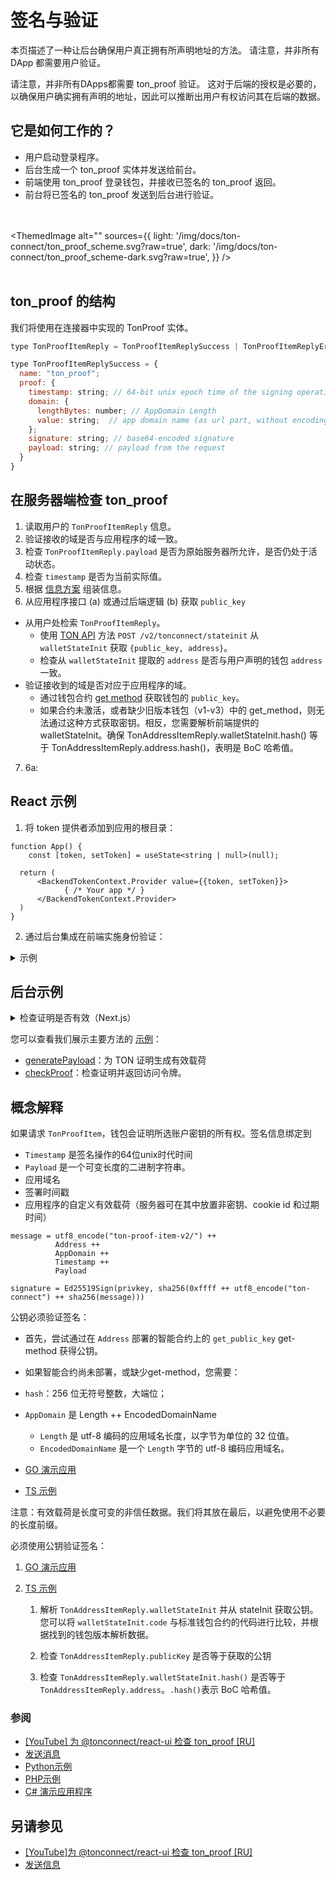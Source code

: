 
# 签名与验证

本页描述了一种让后台确保用户真正拥有所声明地址的方法。
请注意，并非所有 DApp 都需要用户验证。

请注意，并非所有DApps都需要 ton_proof 验证。
这对于后端的授权是必要的，以确保用户确实拥有声明的地址，因此可以推断出用户有权访问其在后端的数据。

## 它是如何工作的？

- 用户启动登录程序。
- 后台生成一个 ton_proof 实体并发送给前台。
- 前端使用 ton_proof 登录钱包，并接收已签名的 ton_proof 返回。
- 前台将已签名的 ton_proof 发送到后台进行验证。

<br></br>
<ThemedImage
    alt=""
    sources={{
        light: '/img/docs/ton-connect/ton_proof_scheme.svg?raw=true',
        dark: '/img/docs/ton-connect/ton_proof_scheme-dark.svg?raw=true',
    }}
/>
<br></br>

## ton_proof 的结构

我们将使用在连接器中实现的 TonProof 实体。

```js
type TonProofItemReply = TonProofItemReplySuccess | TonProofItemReplyError;

type TonProofItemReplySuccess = {
  name: "ton_proof";
  proof: {
    timestamp: string; // 64-bit unix epoch time of the signing operation (seconds)
    domain: {
      lengthBytes: number; // AppDomain Length
      value: string;  // app domain name (as url part, without encoding)
    };
    signature: string; // base64-encoded signature
    payload: string; // payload from the request
  }
}

```

## 在服务器端检查 ton_proof

1. 读取用户的 `TonProofItemReply` 信息。
2. 验证接收的域是否与应用程序的域一致。
3. 检查 `TonProofItemReply.payload` 是否为原始服务器所允许，是否仍处于活动状态。
4. 检查 `timestamp` 是否为当前实际值。
5. 根据 [信息方案](/v3/guidelines/ton-connect/guidelines/verifying-signed-in-users#concept-explanation) 组装信息。
6. 从应用程序接口 (a) 或通过后端逻辑 (b) 获取 `public_key`

- 从用户处检索 `TonProofItemReply`。
  - 使用 [TON API](https://docs.tonconsole.com/tonapi#:~:text=/v2/-,tonconnect,-/stateinit) 方法 `POST /v2/tonconnect/stateinit` 从 `walletStateInit` 获取 `{public_key, address}`。
  - 检查从 `walletStateInit` 提取的 `address` 是否与用户声明的钱包 `address` 一致。
- 验证接收到的域是否对应于应用程序的域。
  - 通过钱包合约 [get method](https://github.com/ton-blockchain/wallet-contract/blob/main/func/wallet-v4-code.fc#L174) 获取钱包的 `public_key`。
  - 如果合约未激活，或者缺少旧版本钱包（v1-v3）中的 get_method，则无法通过这种方式获取密钥。相反，您需要解析前端提供的 walletStateInit。确保 TonAddressItemReply.walletStateInit.hash() 等于 TonAddressItemReply.address.hash()，表明是 BoC 哈希值。

7. 6a:

## React 示例

1. 将 token 提供者添加到应用的根目录：

```tsx
function App() {
    const [token, setToken] = useState<string | null>(null);

  return (
      <BackendTokenContext.Provider value={{token, setToken}}>
            { /* Your app */ }
      </BackendTokenContext.Provider>
  )
}
```

2. 通过后台集成在前端实施身份验证：

<details>
<summary>示例</summary>

```tsx
import {useContext, useEffect, useRef} from "react";
import {BackendTokenContext} from "./BackendTokenContext";
import {useIsConnectionRestored, useTonConnectUI, useTonWallet} from "@tonconnect/ui-react";
import {backendAuth} from "./backend-auth";

const localStorageKey = 'my-dapp-auth-token';
const payloadTTLMS = 1000 * 60 * 20;

export function useBackendAuth() {
    const { setToken } = useContext(BackendTokenContext);
    const isConnectionRestored = useIsConnectionRestored();
    const wallet = useTonWallet();
    const [tonConnectUI] = useTonConnectUI();
    const interval = useRef<ReturnType<typeof setInterval> | undefined>();

    useEffect(() => {
        if (!isConnectionRestored || !setToken) {
            return;
        }

        clearInterval(interval.current);

        if (!wallet) {
            localStorage.removeItem(localStorageKey);
            setToken(null);

            const refreshPayload = async () => {
                tonConnectUI.setConnectRequestParameters({ state: 'loading' });

                const value = await backendAuth.generatePayload();
                if (!value) {
                    tonConnectUI.setConnectRequestParameters(null);
                } else {
                    tonConnectUI.setConnectRequestParameters({state: 'ready', value});
                }
            }

            refreshPayload();
            setInterval(refreshPayload, payloadTTLMS);
            return;
        }

        const token = localStorage.getItem(localStorageKey);
        if (token) {
            setToken(token);
            return;
        }

        if (wallet.connectItems?.tonProof && !('error' in wallet.connectItems.tonProof)) {
            backendAuth.checkProof(wallet.connectItems.tonProof.proof, wallet.account).then(result => {
                if (result) {
                    setToken(result);
                    localStorage.setItem(localStorageKey, result);
                } else {
                    alert('Please try another wallet');
                    tonConnectUI.disconnect();
                }
            })
        } else {
            alert('Please try another wallet');
            tonConnectUI.disconnect();
        }

    }, [wallet, isConnectionRestored, setToken])
}
```

</details>

## 后台示例

<details>
<summary>检查证明是否有效（Next.js）</summary>

```tsx
'use server'
import {Address, Cell, contractAddress, loadStateInit, TonClient4} from '@ton/ton'


export async function isValid(proof, account) {
    const payload = {
					address: account.address,
					public_key: account.publicKey,
					proof: {
						...proof,
						state_init: account.walletStateInit
					}
	  }
    const stateInit = loadStateInit(Cell.fromBase64(payload.proof.state_init).beginParse())
	  const client = new TonClient4({
		  endpoint: 'https://mainnet-v4.tonhubapi.com'
	  })
	  const masterAt = await client.getLastBlock()
	  const result = await client.runMethod(masterAt.last.seqno, Address.parse(payload.address), 'get_public_key', [])
	  const publicKey = Buffer.from(result.reader.readBigNumber().toString(16).padStart(64, '0'), 'hex')
	  if (!publicKey) {
		  return false
	  }
	  const wantedPublicKey = Buffer.from(payload.public_key, 'hex')
	  if (!publicKey.equals(wantedPublicKey)) {
		  return false
	  }
	  const wantedAddress = Address.parse(payload.address)
	  const address = contractAddress(wantedAddress.workChain, stateInit)
	  if (!address.equals(wantedAddress)) {
		  return false
	  }
	  const now = Math.floor(Date.now() / 1000)
	  if (now - (60 * 15) > payload.proof.timestamp) {
		  return false
	  }
    return true
  }

```

</details>

您可以查看我们展示主要方法的 [示例](https://github.com/ton-connect/demo-dapp-with-react-ui/tree/master/src/server)：

- [generatePayload](https://github.com/ton-connect/demo-dapp-with-react-ui/blob/master/src/server/api/generate-payload.ts)：为 TON 证明生成有效载荷
- [checkProof](https://github.com/ton-connect/demo-dapp-with-react-ui/blob/master/src/server/api/check-proof.ts)：检查证明并返回访问令牌。

## 概念解释

如果请求 `TonProofItem`，钱包会证明所选账户密钥的所有权。签名信息绑定到

- `Timestamp` 是签名操作的64位unix时代时间
- `Payload` 是一个可变长度的二进制字符串。
- 应用域名
- 签署时间戳
- 应用程序的自定义有效载荷（服务器可在其中放置非密钥、cookie id 和过期时间）

```
message = utf8_encode("ton-proof-item-v2/") ++
          Address ++
          AppDomain ++
          Timestamp ++
          Payload

signature = Ed25519Sign(privkey, sha256(0xffff ++ utf8_encode("ton-connect") ++ sha256(message)))
```

公钥必须验证签名：

- 首先，尝试通过在 `Address` 部署的智能合约上的 `get_public_key` get-method 获得公钥。
- 如果智能合约尚未部署，或缺少get-method，您需要：
- `hash`：256 位无符号整数，大端位；
- `AppDomain` 是 Length ++ EncodedDomainName

  - `Length` 是 utf-8 编码的应用域名长度，以字节为单位的 32 位值。
  - `EncodedDomainName` 是一个 `Length` 字节的 utf-8 编码应用域名。

- [GO 演示应用](https://github.com/ton-connect/demo-dapp-backend/blob/master/proof.go)
- [TS 示例](https://gist.github.com/TrueCarry/cac00bfae051f7028085aa018c2a05c6)

注意：有效载荷是长度可变的非信任数据。我们将其放在最后，以避免使用不必要的长度前缀。

必须使用公钥验证签名：

1. [GO 演示应用](https://github.com/ton-connect/demo-dapp-backend/blob/master/proof.go)

2. [TS 示例](https://gist.github.com/TrueCarry/cac00bfae051f7028085aa018c2a05c6)

   1. 解析 `TonAddressItemReply.walletStateInit` 并从 stateInit 获取公钥。您可以将 `walletStateInit.code` 与标准钱包合约的代码进行比较，并根据找到的钱包版本解析数据。

   2. 检查 `TonAddressItemReply.publicKey` 是否等于获取的公钥

   3. 检查 `TonAddressItemReply.walletStateInit.hash()` 是否等于 `TonAddressItemReply.address`。`.hash()`表示 BoC 哈希值。

### 参阅

- [[YouTube] 为 @tonconnect/react-ui 检查 ton_proof [RU]](https://youtu.be/wIMbkJHv0Fs?list=PLyDBPwv9EPsCJ226xS5_dKmXXxWx1CKz_&t=2971)
- [发送消息](/develop/dapps/ton-connect/transactions)
- [Python示例](https://github.com/XaBbl4/pytonconnect/blob/main/examples/check_proof.py)
- [PHP示例](https://github.com/vladimirfokingithub/Ton-Connect-Proof-Php-Check)
- [C# 演示应用程序](https://github.com/WinoGarcia/TonProof.NET)

## 另请参见

- [[YouTube]为 @tonconnect/react-ui 检查 ton_proof [RU]](https://youtu.be/wIMbkJHv0Fs?list=PLyDBPwv9EPsCJ226xS5_dKmXXxWx1CKz_&t=2971)
- [发送信息](/v3/guidelines/ton-connect/guidelines/sending-messages)
